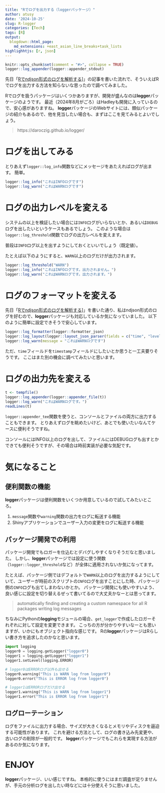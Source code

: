 ```yaml
---
title: "Rでログを出力する（loggerパッケージ）"
author: atusy
date: '2024-10-25'
slug: R-logger
categories: [Tech]
tags: [R]
output:
  blogdown::html_page:
    md_extensions: +east_asian_line_breaks+task_lists
highlighhtjs: [r, json]
---
```


```r
knitr::opts_chunk$set(comment = "#>", collapse = TRUE)
logger::log_appender(logger::appender_stdout)
```

先日「[Rでndjson形式のログを解析する](https://blog.atusy.net/2024/10/22/anaylze-ndjson-logs-in-r/)]」の記事を書いた流れで、そういえばRでログを出力する方法を知らないな思ったので調べてみました。

Rでログを扱うパッケージはいくつかありますが、開発が盛んなのは**logger**パッケージのようです。
最近（2024年8月がごろ）はHadleyも開発に入っているので、安心感がありますね。
**logger**パッケージのWebサイトには、類似パッケージの紹介もあるので、他を見当したい場合も、まずはここを見てみるとよいでしょう。

> https://daroczig.github.io/logger/

# ログを出してみる

とりあえず`logger::log_info`関数などにメッセージをあたえればログが出ます。
簡単。

```r
logger::log_info("これはINFOログです")
logger::log_warn("これはWARNログです")
```

# ログの出力レベルを変える

システムの以上を検証したい場合には`INFO`ログがいらないとか、あるいは`DEBUG`ログを出したいというケースもあるでしょう。
このような場合は`logger::log_threshold`関数でログの出力レベルを変えます。

普段は`INFO`ログ以上を出すようにしておくといいでしょう（既定値）。

たとえば以下のようにすると、`WARN`以上のログだけが出力されます。

```r
logger::log_threshold("WARN")
logger::log_info("これはINFOログです。出力されません。")
logger::log_warn("これはWARNログです。出力されます。")
```


# ログのフォーマットを変える

先日「[Rでndjson形式のログを解析する](https://blog.atusy.net/2024/10/22/anaylze-ndjson-logs-in-r/)]」を書いた通り、私はndjson形式のログを好むので、**logger**パッケージも対応しているか気になっていました。
以下のように簡単に設定できそうで安心しています。

```r
logger::log_formatter(logger::formatter_json)
logger::log_layout(logger::layout_json_parser(fields = c("time", "level", "ns", "fn" )))
logger::log_warn(message = "これはWARNログです")
```

ただ、`time`フィールドを`timestamp`フィールドにしたいとか思うと一工夫要りそうです。
ここはまた別の機会に調べてみたいと思います。

# ログの出力先を変える

```r
t <- tempfile()
logger::log_appender(logger::appender_file(t))
logger::log_warn("これはWARNログです。")
readLines(t)
```

`logger::appender_tee`関数を使うと、コンソールとファイルの両方に出力することもできます。
とりあえずログを眺めたいけど、あとでも使いたいなんてケースに便利そうですね。

コンソールにはINFO以上のログを出して、ファイルにはDEBUGログも出すとかできても便利そうですが、その場合は時前実装が必要な気配です。

# 気になること

## 便利関数の機能

**logger**パッケージは便利関数をいくつか用意しているので試してみたいところ。

1. `message`関数や`warning`関数の出力をログに転送する機能
2. Shinyアプリケーションでユーザー入力の変更をログに転送する機能

## パッケージ開発での利用

パッケージ開発でもロガーを仕込むとデバグしやすくなりそうだなと思いました。
しかし、**logger**パッケージでは設定に使う関数（`logger::logger_threshold`など）が全体に適用されないか気になってます。

たとえば、パッケージ側ではデフォルトで`WARN`以上のログを出力するようにしていて、ユーザーが時前のスクリプトの`INFO`ログを出すことにした時、パッケージ側の`INFO`ログも出てしまわないかとか。
パッケージ開発にも使いやすいよう、良い感じに設定を切り替えるぜって書いてるので大丈夫かなーとは思ってます。

> automatically finding and creating a custom namespace for all R packages writing log messages

ちなみにPythonの**logging**モジュールの場合、`get_logger`で作成したロガーそれぞれに対して設定を変更できます。
こっちの方が分かりやすいなーとも思いますが、いかにもオブジェクト指向な感じです。
Rの**logger**パッケージはRらしい書き方を追求したのかなと思います。

```python
import logging
logger0 = logging.getLogger("logger0")
logger1 = logging.getLogger("logger1")
logger1.setLevel(logging.ERROR)

# logger0はERRORログ以外も出せる
logger0.warning("This is WARN log from logger0")
logger0.error("This is ERROR log from logger0")

# logger1はERRORログだけ出せる
logger1.warning("This is WARN log from logger1")
logger1.error("This is ERROR log from logger1")
```

## ログローテーション

ログをファイルに出力する場合、サイズが大きくなるとメモリやディスクを逼迫する可能性があります。
これを避ける方法として、ログの書き込み先変更や、古いログの削除が一般的です。
**logger**パッケージでもこれらを実現する方法があるのか気になります。

# ENJOY

**logger**パッケージ、いい感じですね。
本格的に使うにはまだ調査が足りませんが、手元の分析ログを出したい時などには十分使えそうに思いました。

